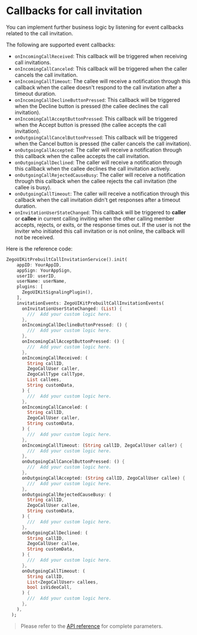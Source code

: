 # Callbacks for call invitation

You can implement further business logic by listening for event callbacks related to the call invitation.

The following are supported event callbacks:

* <code>onIncomingCallReceived</code>: This callback will be triggered when receiving call invitations.
* <code>onIncomingCallCanceled</code>: This callback will be triggered when the caller cancels the call invitation.
* <code>onIncomingCallTimeout</code>: The callee will receive a notification through this callback when the callee doesn't respond to the call invitation after a timeout duration.
* <code>onIncomingCallDeclineButtonPressed</code>: This callback will be triggered when the Decline button is pressed &#40;the callee declines the call invitation&#41;.
* <code>onIncomingCallAcceptButtonPressed</code>: This callback will be triggered when the Accept button is pressed &#40;the callee accepts the call invitation&#41;.
* <code>onOutgoingCallCancelButtonPressed</code>: This callback will be triggered when the Cancel button is pressed &#40;the caller cancels the call invitation&#41;.
* <code>onOutgoingCallAccepted</code>: The caller will receive a notification through this callback when the callee accepts the call invitation.
* <code>onOutgoingCallDeclined</code>: The caller will receive a notification through this callback when the callee declines the call invitation actively.
* <code>onOutgoingCallRejectedCauseBusy</code>: The caller will receive a notification through this callback when the callee rejects the call invitation &#40;the callee is busy&#41;.
* <code>onOutgoingCallTimeout</code>: The caller will receive a notification through this callback when the call invitation didn't get responses after a timeout duration.
* <code>onInvitationUserStateChanged</code>: This callback will be triggered to **caller** or **callee** in current calling inviting when the other calling member accepts, rejects, or exits, or the response times out. If the user is not the inviter who initiated this call invitation or is not online, the callback will not be received.

Here is the reference code:

```dart
ZegoUIKitPrebuiltCallInvitationService().init(
    appID: YourAppID,
    appSign: YourAppSign,
    userID: userID,
    userName: userName,
    plugins: [
      ZegoUIKitSignalingPlugin(),
    ],
    invitationEvents: ZegoUIKitPrebuiltCallInvitationEvents(
      onInvitationUserStateChanged: (List) {
        ///  Add your custom logic here.
      },
      onIncomingCallDeclineButtonPressed: () {
        ///  Add your custom logic here.
      },
      onIncomingCallAcceptButtonPressed: () {
        ///  Add your custom logic here.
      },
      onIncomingCallReceived: (
        String callID,
        ZegoCallUser caller,
        ZegoCallType callType,
        List callees,
        String customData,
      ) {
        ///  Add your custom logic here.
      },
      onIncomingCallCanceled: (
        String callID,
        ZegoCallUser caller,
        String customData,
      ) {
        ///  Add your custom logic here.
      },
      onIncomingCallTimeout: (String callID, ZegoCallUser caller) {
        ///  Add your custom logic here.
      },
      onOutgoingCallCancelButtonPressed: () {
        ///  Add your custom logic here.
      },
      onOutgoingCallAccepted: (String callID, ZegoCallUser callee) {
        ///  Add your custom logic here.
      },
      onOutgoingCallRejectedCauseBusy: (
        String callID,
        ZegoCallUser callee,
        String customData,
      ) {
        ///  Add your custom logic here.
      },
      onOutgoingCallDeclined: (
        String callID,
        ZegoCallUser callee,
        String customData,
      ) {
        ///  Add your custom logic here.
      },
      onOutgoingCallTimeout: (
        String callID,
        List<ZegoCallUser> callees,
        bool isVideoCall,
      ) {
        ///  Add your custom logic here.
      },
    ),
  );
```

> ​Please refer to the [API reference](https://pub.dev/documentation/zego_uikit_prebuilt_call/latest/zego_uikit_prebuilt_call/ZegoUIKitPrebuiltCallInvitationEvents-class.html) for complete parameters.

